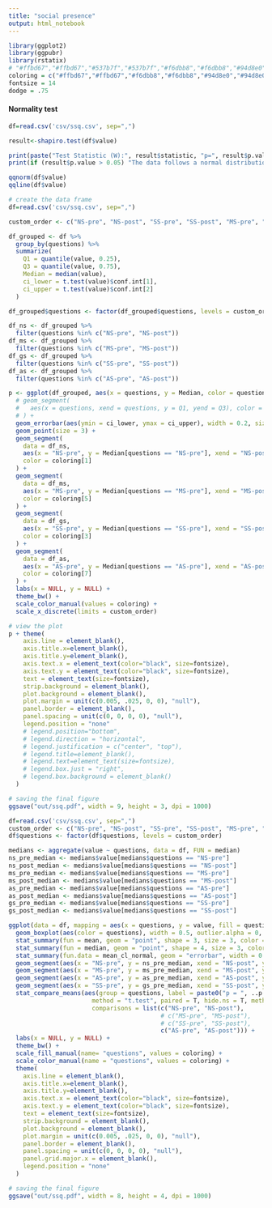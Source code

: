 ```yaml
---
title: "social presence"
output: html_notebook
---
```

```r
library(ggplot2)
library(ggpubr)
library(rstatix)
# "#ffbd67","#ffbd67","#537b7f","#537b7f","#f6dbb8","#f6dbb8","#94d8e0","#94d8e0"
coloring = c("#ffbd67","#ffbd67","#f6dbb8","#f6dbb8","#94d8e0","#94d8e0","#537b7f","#537b7f")
fontsize = 14
dodge = .75
```

#### Normality test

```r
df=read.csv('csv/ssq.csv', sep=",")

result<-shapiro.test(df$value)

print(paste("Test Statistic (W):", result$statistic, "p=", result$p.value))
print(if (result$p.value > 0.05) "The data follows a normal distribution." else "The data does not follow a normal distribution.")

qqnorm(df$value)
qqline(df$value)
```


```r
# create the data frame
df=read.csv('csv/ssq.csv', sep=",")

custom_order <- c("NS-pre", "NS-post", "SS-pre", "SS-post", "MS-pre", "MS-post", "AS-pre", "AS-post")

df_grouped <- df %>%
  group_by(questions) %>%
  summarize(
    Q1 = quantile(value, 0.25),
    Q3 = quantile(value, 0.75),
    Median = median(value),
    ci_lower = t.test(value)$conf.int[1],
    ci_upper = t.test(value)$conf.int[2]
  )

df_grouped$questions <- factor(df_grouped$questions, levels = custom_order)

df_ns <- df_grouped %>%
  filter(questions %in% c("NS-pre", "NS-post"))
df_ms <- df_grouped %>%
  filter(questions %in% c("MS-pre", "MS-post"))
df_gs <- df_grouped %>%
  filter(questions %in% c("SS-pre", "SS-post"))
df_as <- df_grouped %>%
  filter(questions %in% c("AS-pre", "AS-post"))

p <- ggplot(df_grouped, aes(x = questions, y = Median, color = questions)) +
  # geom_segment(
  #   aes(x = questions, xend = questions, y = Q1, yend = Q3), color = "#000000", size = 6
  # ) +
  geom_errorbar(aes(ymin = ci_lower, ymax = ci_upper), width = 0.2, size = 1) +
  geom_point(size = 3) +
  geom_segment(
    data = df_ns, 
    aes(x = "NS-pre", y = Median[questions == "NS-pre"], xend = "NS-post", yend = Median[questions == "NS-post"]), 
    color = coloring[1]
  ) +
  geom_segment(
    data = df_ms, 
    aes(x = "MS-pre", y = Median[questions == "MS-pre"], xend = "MS-post", yend = Median[questions == "MS-post"]), 
    color = coloring[5]
  ) +
  geom_segment(
    data = df_gs, 
    aes(x = "SS-pre", y = Median[questions == "SS-pre"], xend = "SS-post", yend = Median[questions == "SS-post"]), 
    color = coloring[3]
  ) +
  geom_segment(
    data = df_as, 
    aes(x = "AS-pre", y = Median[questions == "AS-pre"], xend = "AS-post", yend = Median[questions == "AS-post"]), 
    color = coloring[7]
  ) +
  labs(x = NULL, y = NULL) + 
  theme_bw() + 
  scale_color_manual(values = coloring) + 
  scale_x_discrete(limits = custom_order)

# view the plot
p + theme(
    axis.line = element_blank(),
    axis.title.x=element_blank(),
    axis.title.y=element_blank(),
    axis.text.x = element_text(color="black", size=fontsize),
    axis.text.y = element_text(color="black", size=fontsize),
    text = element_text(size=fontsize),
    strip.background = element_blank(),
    plot.background = element_blank(),
    plot.margin = unit(c(0.005, .025, 0, 0), "null"),
    panel.border = element_blank(),
    panel.spacing = unit(c(0, 0, 0, 0), "null"),
    legend.position = "none"
    # legend.position="bottom",
    # legend.direction = "horizontal",
    # legend.justification = c("center", "top"),
    # legend.title=element_blank(),
    # legend.text=element_text(size=fontsize),
    # legend.box.just = "right",
    # legend.box.background = element_blank()
  )

# saving the final figure
ggsave("out/ssq.pdf", width = 9, height = 3, dpi = 1000)
```


```r
df=read.csv('csv/ssq.csv', sep=",")
custom_order <- c("NS-pre", "NS-post", "SS-pre", "SS-post", "MS-pre", "MS-post", "AS-pre", "AS-post")
df$questions <- factor(df$questions, levels = custom_order)

medians <- aggregate(value ~ questions, data = df, FUN = median)
ns_pre_median <- medians$value[medians$questions == "NS-pre"]
ns_post_median <- medians$value[medians$questions == "NS-post"]
ms_pre_median <- medians$value[medians$questions == "MS-pre"]
ms_post_median <- medians$value[medians$questions == "MS-post"]
as_pre_median <- medians$value[medians$questions == "AS-pre"]
as_post_median <- medians$value[medians$questions == "AS-post"]
gs_pre_median <- medians$value[medians$questions == "SS-pre"]
gs_post_median <- medians$value[medians$questions == "SS-post"]

ggplot(data = df, mapping = aes(x = questions, y = value, fill = questions)) +
  geom_boxplot(aes(color = questions), width = 0.5, outlier.alpha = 0, show.legend = F) +
  stat_summary(fun = mean, geom = "point", shape = 3, size = 3, color = "black") +
  stat_summary(fun = median, geom = "point", shape = 4, size = 3, color = "black") +
  stat_summary(fun.data = mean_cl_normal, geom = "errorbar", width = 0.2, size = 1) + 
  geom_segment(aes(x = "NS-pre", y = ns_pre_median, xend = "NS-post", yend = ns_post_median), color = "black", size = .25, linetype = "solid") +
  geom_segment(aes(x = "MS-pre", y = ms_pre_median, xend = "MS-post", yend = ms_post_median), color = "black", size = .25, linetype = "solid") +
  geom_segment(aes(x = "AS-pre", y = as_pre_median, xend = "AS-post", yend = as_post_median), color = "black", size = .25, linetype = "solid") +
  geom_segment(aes(x = "SS-pre", y = gs_pre_median, xend = "SS-post", yend = gs_post_median), color = "black", size = .25, linetype = "solid") +
  stat_compare_means(aes(group = questions, label = paste0("p = ", ..p.signif..)), 
                       method = "t.test", paired = T, hide.ns = T, method.args = list(p.adjust.method = "bonferroni"),
                       comparisons = list(c("NS-pre", "NS-post"),
                                          # c("MS-pre", "MS-post"),
                                          # c("SS-pre", "SS-post"),
                                          c("AS-pre", "AS-post"))) +
  labs(x = NULL, y = NULL) + 
  theme_bw() + 
  scale_fill_manual(name= "questions", values = coloring) +
  scale_color_manual(name = "questions", values = coloring) + 
  theme(
    axis.line = element_blank(),
    axis.title.x=element_blank(),
    axis.title.y=element_blank(),
    axis.text.x = element_text(color="black", size=fontsize),
    axis.text.y = element_text(color="black", size=fontsize),
    text = element_text(size=fontsize),
    strip.background = element_blank(),
    plot.background = element_blank(),
    plot.margin = unit(c(0.005, .025, 0, 0), "null"),
    panel.border = element_blank(),
    panel.spacing = unit(c(0, 0, 0, 0), "null"),
    panel.grid.major.x = element_blank(),
    legend.position = "none"
  )

# saving the final figure
ggsave("out/ssq.pdf", width = 8, height = 4, dpi = 1000)
```
